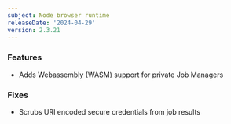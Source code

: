 ```yaml
---
subject: Node browser runtime
releaseDate: '2024-04-29'
version: 2.3.21
---
```


### Features

* Adds Webassembly (WASM) support for private Job Managers

### Fixes

* Scrubs URI encoded secure credentials from job results
